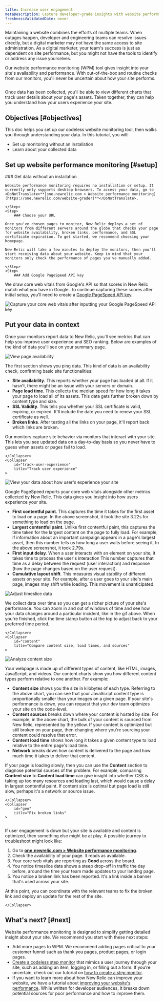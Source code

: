 ```yaml
---
title: Increase user engagement
metaDescription: Capture developer-grade insights with website performance monitoring (WPM) so you can make data-informed improvements to your site. 
freshnessValidatedDate: never
---
```









Maintaining a website combines the efforts of multiple teams. When outages happen, developer and engineering teams can resolve issues directly, but a digital marketer may not have the same access to site administration. As a digital marketer, your team's success is just as dependent on site performance, but you might not have the tools to identify or address any issue yourselves.

Our website performance monitoring (WPM) tool gives insight into your site's availability and performance. With out-of-the-box <InlinePopover type="alerts" /> and routine checks from our monitors, you'll never be uncertain about how your site performs. 

<img
    title="Your WPM page"
    alt=""
    src={wpmMain}
/>    
<figcaption>
    Once data has been collected, you'll be able to view different charts that track user details about your page's assets. Taken together, they can help you understand how your users experience your site.  
</figcaption>

## Objectives [#objectives]

This doc helps you set up our codeless website monitoring tool, then walks you through understanding your data. In this tutorial, you will:

* Set up monitoring without an installation 
* Learn about your collected data 

## Set up website performance monitoring [#setup]
<Steps>
    <Step>
    ### Get data without an installation

    Website performance monitoring requires no installation or setup. It currently only supports desktop browsers. To access your data, go to <DoNotTranslate>**[one.newrelic.com > Website performance monitoring](https://one.newrelic.com/website-grader)**</DoNotTranslate>.

    </Step>
    <Step>
        ### Choose your URL 

    Once you've chosen pages to monitor, New Relic deploys a set of monitors from different servers around the globe that checks your page for website availability, broken links, performance, and SSL certificate expiration. To get started, we recommend choosing your homepage. 

    New Relic will take a few minutes to deploy the monitors, then you'll start receiving data about your website. Keep in mind that your monitors only check the performance of pages you've manually added.

    </Step>
    <Step>
        ### Add Google PageSpeed API key 

We draw core web vitals from Google's API so that scores in New Relic match what you have in Google. To continue capturing these scores after initial setup, you'll need to create a [Google PageSpeed API key](https://developers.google.com/speed/docs/insights/v5/get-started). 

<img
    title="Input your Google PageSpeed API key to capture core web vitals"
    alt="Capture your core web vitals after inputting your Google PageSpeed API key"
    src={pageSpeedAPI}
/>
    </Step>
</Steps>

## Put your data in context

Once your monitors report data to New Relic, you'll see metrics that can help you improve user experience and SEO ranking. Below are examples of the kind of data you'll see on your summary page. 

<CollapserGroup>
    <Collapser
        id="ping"
        title="Check page availability"
    >
<img
    title="View your page availability"
    alt="View page availability"
    src={pingWPM}
/>

The first section shows you ping data. This kind of data is an availability check, confirming basic site functionalities:

* <DoNotTranslate>**Site availability**</DoNotTranslate>. This reports whether your page has loaded at all. If it hasn't, there might be an issue with your servers or domain.
* <DoNotTranslate>**Page load time**</DoNotTranslate>. This collects the median speed for how long it takes your page to load all of its assets. This data gets further broken down by content type and size.
* <DoNotTranslate>**SSL Validity**</DoNotTranslate>. This tells you whether your SSL certificate is valid, expiring, or expired. It'll include the date you need to renew your SSL certificate as well.
* <DoNotTranslate>**Broken links**</DoNotTranslate>. After testing all the links on your page, it'll report back which links are broken. 

Our monitors capture site behavior via monitors that interact with your site. This lets you see updated data on a day-to-day basis so you never have to guess when assets or pages fail to load.

    </Collapser>
    <Collapser
        id="track-user-experience"
        title="Track user experience"
    >
<img
    title="View user experience"
    alt="View your data about how user's experience your site"
    src={userExp}
/>

Google PageSpeed reports your core web vitals alongside other metrics collected by New Relic. This data gives you insight into how users experience your site. 

* <DoNotTranslate>**First contentful paint**</DoNotTranslate>. This captures the time it takes for the first asset to load on a page. In the above screenshot, it took the site 3.22s for something to load on the page. 
* <DoNotTranslate>**Largest contentful paint**</DoNotTranslate>. Unlike first contentful paint, this captures the time taken for the largest content on the page to fully load. For example, if information about an important campaign appears in a page's largest asset, then this number tells us how long a user waits before seeing it. In the above screenshot, it took 2.79s. 
* <DoNotTranslate>**First input delay**</DoNotTranslate>. When a user interacts with an element on your site, it takes time to process the user's interaction This number captures that time as a delay between the request (user interaction) and response (how the page changes based on the user request).
* <DoNotTranslate>**Cumulative layout shift**</DoNotTranslate>. This measures visual stability of different assets on your site. For example, after a user goes to your site's main page, images may shift while loading. This movement is unanticipated.

<img
    title="Adjust timeslice data"
    alt="Adjust timeslice data"
    src={timeWPM}
/>

We collect data over time so you can get a richer picture of your site's performance. You can zoom in and out of windows of time and see how your data changes around a particular incident, like in the gif above. When you're finished, click the time stamp button at the top to adjust back to your preferred time period. 

    </Collapser>
    <Collapser
        id="content"
        title="Compare content size, load times, and sources"
    >
<img
    title="Analyze content size"
    alt="Analyze content size"
    src={contentWPM}
/>

Your webpage is made up of different types of content, like HTML, images, JavaScript, and videos. Our content charts show you how different content types perform relative to one another. For example:

* <DoNotTranslate>**Content size**</DoNotTranslate> shows you the size in kilobytes of each type. Referring to the above chart, you can see that your JavaScript content type is proportionally smaller than your images on a given page. If your site's performance is down, you can request that your dev team optimizes your site on the code-level.
* <DoNotTranslate>**Content sources**</DoNotTranslate> breaks down where your content is hosted by size. For example, in the above chart, the bulk of your content is sourced from New Relic, represented by the yellow. If your content is optimized but still broken on your page, then changing where you're sourcing your content could resolve that error. 
* <DoNotTranslate>**Content load time**</DoNotTranslate> shows how long it takes a given content type to load relative to the entire page's load time.  
* <DoNotTranslate>**Network**</DoNotTranslate> breaks down how content is delivered to the page and how much time it takes to deliver that content. 

If your page is loading slowly, then you can use the <DoNotTranslate>**Content**</DoNotTranslate> section to diagnose potential sources of the problem. For example, comparing <DoNotTranslate>**Content size**</DoNotTranslate> to <DoNotTranslate>**Content load time**</DoNotTranslate> can give insight into whether CSS is taking up too many resources and loading last, which would cause a delay in largest contentful paint. If content size is optimal but page load is still slow, perhaps it's a network or source issue.  

    </Collapser>
    <Collapser
        id="geo"
        title="Fix broken links"
    >

<img
    title="Your page's broken links"
    alt=""
    src={brokenLinksWPM}
/>  

If user engagement is down but your site is available and content is optimized, then something else might be at play. A possible journey to troubleshoot might look like:

1. Go to <DoNotTranslate>**[one.newrelic.com > Website performance monitoring](https://one.newrelic.com/website-grader)**</DoNotTranslate>.
2. Check the availability of your page. It reads as available. 
3. Your core web vitals are reporting as <DoNotTranslate>**Good**</DoNotTranslate> across the board.
4. You notice timeslice data shows a steep drop-off in traffic the day before, around the time your team made updates to your landing page.
5. You notice a broken link has been reported. It's a link inside a banner that's used across your site.

At this point, you can coordinate with the relevant teams to fix the broken link and deploy an update for the rest of the site. 

    </Collapser>
</CollapserGroup>

## What's next? [#next]

Website performance monitoring is designed to simplify getting detailed insight about your site. We recommend you start with these next steps: 

* Add more pages to WPM. We recommend adding pages critical to your customer funnel such as thank you pages, product pages, or login pages. 
* [Create a codeless step monitor](https://one.newrelic.com/synthetics/monitor-create) that mimics a user journey through your site, such as adding an item, logging in, or filling out a form. If you're uncertain, check out our tutorial on [how to create a step monitor](/docs/synthetics/synthetic-monitoring/getting-started/get-started-synthetic-monitoring/#step).
* If you want to learn more about how New Relic can improve your website, we have a tutorial about [improving your website's performance](/docs/journey-performance/improve-website-performance). While written for developer audiences, it breaks down potential sources for poor performance and how to improve them. 